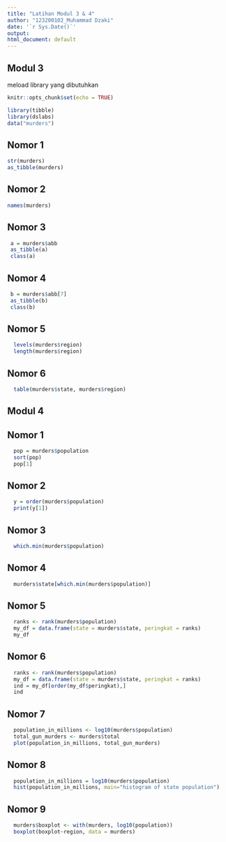 ```yaml
---
title: "Latihan Modul 3 & 4"
author: "123200102_Muhammad Dzaki"
date: '`r Sys.Date()`'
output:
html_document: default
---
```


## Modul 3

meload library yang dibutuhkan
```r
knitr::opts_chunk$set(echo = TRUE)
```
```r
library(tibble)
library(dslabs)
data("murders")
```
## Nomor 1
```r
str(murders)
as_tibble(murders)
```
## Nomor 2
```r
names(murders)
```
## Nomor 3
```r
 a = murders$abb
 as_tibble(a)
 class(a)
```
## Nomor 4
```r
 b = murders$abb[7]
 as_tibble(b)
 class(b)
```
## Nomor 5
```r
  levels(murders$region)
  length(murders$region)
```
## Nomor 6
```r
  table(murders$state, murders$region)
```

## Modul 4
## Nomor 1
```r
  pop = murders$population
  sort(pop)
  pop[1]
```
## Nomor 2
```r
  y = order(murders$population)
  print(y[1])
```
## Nomor 3
```r
  which.min(murders$population)
```
## Nomor 4
```r
  murders$state[which.min(murders$population)]
```
## Nomor 5
```r
  ranks <- rank(murders$population)
  my_df = data.frame(state = murders$state, peringkat = ranks)
  my_df
```
## Nomor 6
```r
  ranks <- rank(murders$population)
  my_df = data.frame(state = murders$state, peringkat = ranks)
  ind = my_df[order(my_df$peringkat),]
  ind
```
## Nomor 7
```r
  population_in_millions <- log10(murders$population)
  total_gun_murders <- murders$total
  plot(population_in_millions, total_gun_murders)
```
## Nomor 8
```r
  population_in_millions = log10(murders$population)
  hist(population_in_millions, main="histogram of state population")
```
## Nomor 9
```r
  murders$boxplot <- with(murders, log10(population))
  boxplot(boxplot~region, data = murders)
```